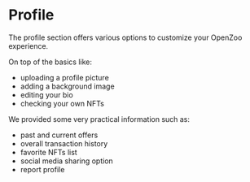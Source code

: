 # Profile

The profile section offers various options to customize your OpenZoo experience. 

On top of the basics like:
*   uploading a profile picture
*   adding a background image
*   editing your bio
*   checking your own NFTs

We provided some very practical information such as:
*   past and current offers
*   overall transaction history
*   favorite NFTs list
*   social media sharing option
*   report profile
